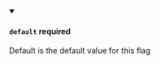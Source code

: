 
<details className="config-field" data-expandable="false" open>
<summary>

#### `default` <span class="config-field-required" data-required="false">required</span> <span class="config-field-type"></span> <span class="config-field-default"></span> <span class="config-field-enum"></span>

Default is the default value for this flag

</summary>



</details>
